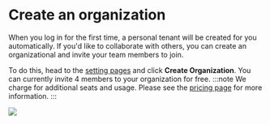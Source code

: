 # Create an organization

When you log in for the first time, a personal tenant will be created for you automatically. If you'd like to collaborate with others, you can create an organizational and invite your team members to join.

To do this, head to the [setting pages](https://smith.langchain.com/settings) and click **Create Organization**.
You can currently invite 4 members to your organization for free.
:::note
We charge for additional seats and usage. Please see the [pricing page](../../pricing) for more information.
:::

![](./images/create_organization.png)